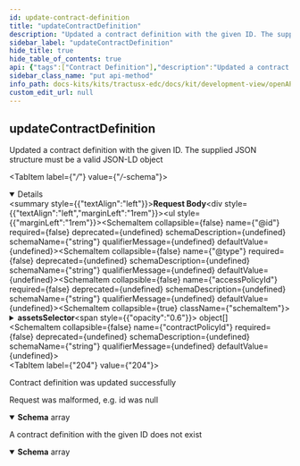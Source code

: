 ```yaml
---
id: update-contract-definition
title: "updateContractDefinition"
description: "Updated a contract definition with the given ID. The supplied JSON structure must be a valid JSON-LD object"
sidebar_label: "updateContractDefinition"
hide_title: true
hide_table_of_contents: true
api: {"tags":["Contract Definition"],"description":"Updated a contract definition with the given ID. The supplied JSON structure must be a valid JSON-LD object","operationId":"updateContractDefinition","requestBody":{"content":{"*/*":{"schema":{"type":"object","properties":{"@id":{"type":"string","example":null},"@type":{"type":"string","example":"https://w3id.org/edc/v0.0.1/ns/ContractDefinition"},"accessPolicyId":{"type":"string","example":null},"assetsSelector":{"type":"array","example":null,"items":{"type":"object","properties":{"@type":{"type":"string","example":"https://w3id.org/edc/v0.0.1/ns/Criterion"},"operandLeft":{"type":"object","example":null},"operandRight":{"type":"object","example":null},"operator":{"type":"string","example":null}},"example":{"@context":{"edc":"https://w3id.org/edc/v0.0.1/ns/"},"@type":"Criterion","operandLeft":"fieldName","operator":"=","operandRight":"some value"}}},"contractPolicyId":{"type":"string","example":null}},"example":{"@context":{"edc":"https://w3id.org/edc/v0.0.1/ns/"},"@id":"definition-id","accessPolicyId":"asset-policy-id","contractPolicyId":"contract-policy-id","assetsSelector":[]}}}}},"responses":{"204":{"description":"Contract definition was updated successfully"},"400":{"description":"Request was malformed, e.g. id was null","content":{"application/json":{"schema":{"type":"array","example":null,"items":{"type":"object","properties":{"invalidValue":{"type":"object","example":null},"message":{"type":"string","example":null},"path":{"type":"string","example":null},"type":{"type":"string","example":null}},"example":null}}}}},"404":{"description":"A contract definition with the given ID does not exist","content":{"application/json":{"schema":{"type":"array","example":null,"items":{"type":"object","properties":{"invalidValue":{"type":"object","example":null},"message":{"type":"string","example":null},"path":{"type":"string","example":null},"type":{"type":"string","example":null}},"example":null}}}}}},"method":"put","path":"/v2/contractdefinitions","servers":[{"url":"/"}],"info":{"title":"Tractus-X EDC REST API","description":"Tractus-X EDC API Documentation","version":"0.5.1-SNAPSHOT"},"postman":{"name":"update Contract Definition","description":{"content":"Updated a contract definition with the given ID. The supplied JSON structure must be a valid JSON-LD object","type":"text/plain"},"url":{"path":["v2","contractdefinitions"],"host":["{{baseUrl}}"],"query":[],"variable":[]},"header":[{"key":"Content-Type","value":"*/*"},{"key":"Accept","value":"application/json"}],"method":"PUT","body":{"mode":"raw","raw":"\"\""}}}
sidebar_class_name: "put api-method"
info_path: docs-kits/kits/tractusx-edc/docs/kit/development-view/openAPI/tractusx-edc-api/tractus-x-edc-rest-api
custom_edit_url: null
---
```



## updateContractDefinition



Updated a contract definition with the given ID. The supplied JSON structure must be a valid JSON-LD object

<MimeTabs><TabItem label={"*/*"} value={"*/*-schema"}><details style={{}} data-collapsed={false} open={true}><summary style={{"textAlign":"left"}}><strong>Request Body</strong></summary><div style={{"textAlign":"left","marginLeft":"1rem"}}></div><ul style={{"marginLeft":"1rem"}}><SchemaItem collapsible={false} name={"@id"} required={false} deprecated={undefined} schemaDescription={undefined} schemaName={"string"} qualifierMessage={undefined} defaultValue={undefined}></SchemaItem><SchemaItem collapsible={false} name={"@type"} required={false} deprecated={undefined} schemaDescription={undefined} schemaName={"string"} qualifierMessage={undefined} defaultValue={undefined}></SchemaItem><SchemaItem collapsible={false} name={"accessPolicyId"} required={false} deprecated={undefined} schemaDescription={undefined} schemaName={"string"} qualifierMessage={undefined} defaultValue={undefined}></SchemaItem><SchemaItem collapsible={true} className={"schemaItem"}><details style={{}}><summary style={{}}><strong>assetsSelector</strong><span style={{"opacity":"0.6"}}> object[]</span></summary><div style={{"marginLeft":"1rem"}}><SchemaItem collapsible={false} name={"@type"} required={false} deprecated={undefined} schemaDescription={undefined} schemaName={"string"} qualifierMessage={undefined} defaultValue={undefined}></SchemaItem><SchemaItem collapsible={false} name={"operandLeft"} required={false} deprecated={undefined} schemaDescription={undefined} schemaName={"object"} qualifierMessage={undefined} defaultValue={undefined}></SchemaItem><SchemaItem collapsible={false} name={"operandRight"} required={false} deprecated={undefined} schemaDescription={undefined} schemaName={"object"} qualifierMessage={undefined} defaultValue={undefined}></SchemaItem><SchemaItem collapsible={false} name={"operator"} required={false} deprecated={undefined} schemaDescription={undefined} schemaName={"string"} qualifierMessage={undefined} defaultValue={undefined}></SchemaItem></div></details></SchemaItem><SchemaItem collapsible={false} name={"contractPolicyId"} required={false} deprecated={undefined} schemaDescription={undefined} schemaName={"string"} qualifierMessage={undefined} defaultValue={undefined}></SchemaItem></ul></details></TabItem></MimeTabs><div><ApiTabs><TabItem label={"204"} value={"204"}><div>

Contract definition was updated successfully

</div><div></div></TabItem><TabItem label={"400"} value={"400"}><div>

Request was malformed, e.g. id was null

</div><div><MimeTabs schemaType={"response"}><TabItem label={"application/json"} value={"application/json"}><SchemaTabs><TabItem label={"Schema"} value={"Schema"}><details style={{}} data-collapsed={false} open={true}><summary style={{"textAlign":"left"}}><strong>Schema</strong><span style={{"opacity":"0.6"}}> array</span></summary><div style={{"textAlign":"left","marginLeft":"1rem"}}></div><ul style={{"marginLeft":"1rem"}}><SchemaItem collapsible={false} name={"invalidValue"} required={false} deprecated={undefined} schemaDescription={undefined} schemaName={"object"} qualifierMessage={undefined} defaultValue={undefined}></SchemaItem><SchemaItem collapsible={false} name={"message"} required={false} deprecated={undefined} schemaDescription={undefined} schemaName={"string"} qualifierMessage={undefined} defaultValue={undefined}></SchemaItem><SchemaItem collapsible={false} name={"path"} required={false} deprecated={undefined} schemaDescription={undefined} schemaName={"string"} qualifierMessage={undefined} defaultValue={undefined}></SchemaItem><SchemaItem collapsible={false} name={"type"} required={false} deprecated={undefined} schemaDescription={undefined} schemaName={"string"} qualifierMessage={undefined} defaultValue={undefined}></SchemaItem></ul></details></TabItem><TabItem label={"Example (from schema)"} value={"Example (from schema)"}><ResponseSamples responseExample={"null"} language={"json"}></ResponseSamples></TabItem></SchemaTabs></TabItem></MimeTabs></div></TabItem><TabItem label={"404"} value={"404"}><div>

A contract definition with the given ID does not exist

</div><div><MimeTabs schemaType={"response"}><TabItem label={"application/json"} value={"application/json"}><SchemaTabs><TabItem label={"Schema"} value={"Schema"}><details style={{}} data-collapsed={false} open={true}><summary style={{"textAlign":"left"}}><strong>Schema</strong><span style={{"opacity":"0.6"}}> array</span></summary><div style={{"textAlign":"left","marginLeft":"1rem"}}></div><ul style={{"marginLeft":"1rem"}}><SchemaItem collapsible={false} name={"invalidValue"} required={false} deprecated={undefined} schemaDescription={undefined} schemaName={"object"} qualifierMessage={undefined} defaultValue={undefined}></SchemaItem><SchemaItem collapsible={false} name={"message"} required={false} deprecated={undefined} schemaDescription={undefined} schemaName={"string"} qualifierMessage={undefined} defaultValue={undefined}></SchemaItem><SchemaItem collapsible={false} name={"path"} required={false} deprecated={undefined} schemaDescription={undefined} schemaName={"string"} qualifierMessage={undefined} defaultValue={undefined}></SchemaItem><SchemaItem collapsible={false} name={"type"} required={false} deprecated={undefined} schemaDescription={undefined} schemaName={"string"} qualifierMessage={undefined} defaultValue={undefined}></SchemaItem></ul></details></TabItem><TabItem label={"Example (from schema)"} value={"Example (from schema)"}><ResponseSamples responseExample={"null"} language={"json"}></ResponseSamples></TabItem></SchemaTabs></TabItem></MimeTabs></div></TabItem></ApiTabs></div>
      